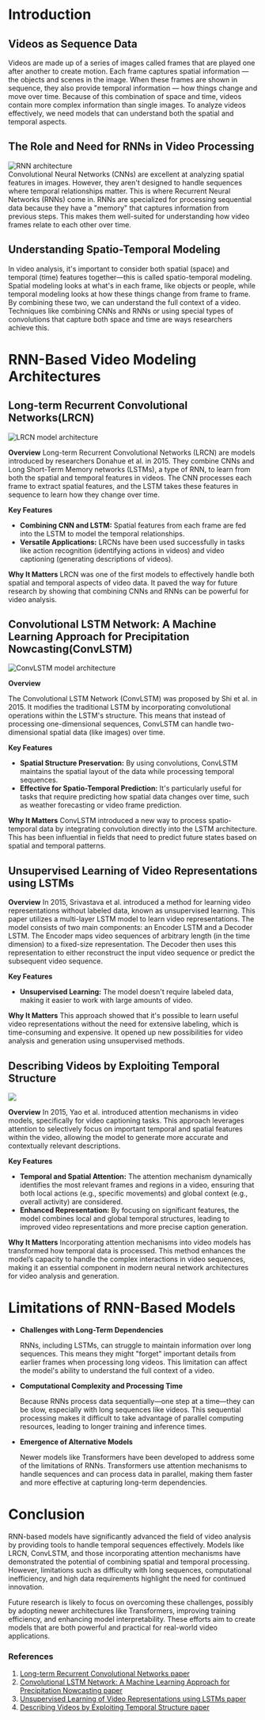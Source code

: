# Introduction

## Videos as Sequence Data

Videos are made up of a series of images called frames that are played one after another to create motion. Each frame captures spatial information — the objects and scenes in the image. When these frames are shown in sequence, they also provide temporal information — how things change and move over time. 
Because of this combination of space and time, videos contain more complex information than single images. To analyze videos effectively, we need models that can understand both the spatial and temporal aspects.

## The Role and Need for RNNs in Video Processing
<div class="flex justify-center">
    <img src="https://huggingface.co/datasets/hf-vision/course-assets/resolve/main/rnn_video_models/rnn.png" alt="RNN architecture">
</div>
Convolutional Neural Networks (CNNs) are excellent at analyzing spatial features in images. 
However, they aren't designed to handle sequences where temporal relationships matter. This is where Recurrent Neural Networks (RNNs) come in. 
RNNs are specialized for processing sequential data because they have a "memory" that captures information from previous steps. This makes them well-suited for understanding how video frames relate to each other over time.

## Understanding Spatio-Temporal Modeling

In video analysis, it's important to consider both spatial (space) and temporal (time) features together—this is called spatio-temporal modeling. Spatial modeling looks at what's in each frame, like objects or people, while temporal modeling looks at how these things change from frame to frame. 
By combining these two, we can understand the full context of a video. Techniques like combining CNNs and RNNs or using special types of convolutions that capture both space and time are ways researchers achieve this.

# RNN-Based Video Modeling Architectures

## Long-term Recurrent Convolutional Networks(LRCN)

<div class="flex justify-center">
    <img src="https://huggingface.co/datasets/hf-vision/course-assets/resolve/main/rnn_video_models/lrcn.png" alt="LRCN model architecture">
</div>

**Overview**
Long-term Recurrent Convolutional Networks (LRCN) are models introduced by researchers Donahue et al. in 2015. 
They combine CNNs and Long Short-Term Memory networks (LSTMs), a type of RNN, to learn from both the spatial and temporal features in videos. 
The CNN processes each frame to extract spatial features, and the LSTM takes these features in sequence to learn how they change over time.

**Key Features**
- **Combining CNN and LSTM:** Spatial features from each frame are fed into the LSTM to model the temporal relationships.
- **Versatile Applications:** LRCNs have been used successfully in tasks like action recognition (identifying actions in videos) and video captioning (generating descriptions of videos).

**Why It Matters**
LRCN was one of the first models to effectively handle both spatial and temporal aspects of video data. It paved the way for future research by showing that combining CNNs and RNNs can be powerful for video analysis.

## Convolutional LSTM Network: A Machine Learning Approach for Precipitation Nowcasting(ConvLSTM)

<div class="flex justify-center">
    <img src="https://huggingface.co/datasets/hf-vision/course-assets/resolve/main/rnn_video_models/convlstm.png" alt="ConvLSTM model architecture">
</div>

**Overview**

The Convolutional LSTM Network (ConvLSTM) was proposed by Shi et al. in 2015. It modifies the traditional LSTM by incorporating convolutional operations within the LSTM's structure. This means that instead of processing one-dimensional sequences, ConvLSTM can handle two-dimensional spatial data (like images) over time.

**Key Features**
- **Spatial Structure Preservation:** By using convolutions, ConvLSTM maintains the spatial layout of the data while processing temporal sequences.
- **Effective for Spatio-Temporal Prediction:** It's particularly useful for tasks that require predicting how spatial data changes over time, such as weather forecasting or video frame prediction.

**Why It Matters**
ConvLSTM introduced a new way to process spatio-temporal data by integrating convolution directly into the LSTM architecture. This has been influential in fields that need to predict future states based on spatial and temporal patterns.

## Unsupervised Learning of Video Representations using LSTMs

**Overview**
In 2015, Srivastava et al. introduced a method for learning video representations without labeled data, known as unsupervised learning. This paper utilizes a multi-layer LSTM model to learn video representations. The model consists of two main components: an Encoder LSTM and a Decoder LSTM. The Encoder maps video sequences of arbitrary length (in the time dimension) to a fixed-size representation. The Decoder then uses this representation to either reconstruct the input video sequence or predict the subsequent video sequence.

**Key Features**
- **Unsupervised Learning:** The model doesn't require labeled data, making it easier to work with large amounts of video.

**Why It Matters**
This approach showed that it's possible to learn useful video representations without the need for extensive labeling, which is time-consuming and expensive. It opened up new possibilities for video analysis and generation using unsupervised methods.

## Describing Videos by Exploiting Temporal Structure

<div class="flex justify-center">
    <img src="https://huggingface.co/datasets/hf-vision/course-assets/resolve/main/rnn_video_models/attention_model.png">
</div>

**Overview**
In 2015, Yao et al. introduced attention mechanisms in video models, specifically for video captioning tasks. This approach leverages attention to selectively focus on important temporal and spatial features within the video, allowing the model to generate more accurate and contextually relevant descriptions.

**Key Features**
- **Temporal and Spatial Attention:** The attention mechanism dynamically identifies the most relevant frames and regions in a video, ensuring that both local actions (e.g., specific movements) and global context (e.g., overall activity) are considered.
- **Enhanced Representation:** By focusing on significant features, the model combines local and global temporal structures, leading to improved video representations and more precise caption generation.

**Why It Matters**
Incorporating attention mechanisms into video models has transformed how temporal data is processed. This method enhances the model’s capacity to handle the complex interactions in video sequences, making it an essential component in modern neural network architectures for video analysis and generation.


# Limitations of RNN-Based Models
- **Challenges with Long-Term Dependencies**
    
    RNNs, including LSTMs, can struggle to maintain information over long sequences. This means they might "forget" important details from earlier frames when processing long videos. This limitation can affect the model's ability to understand the full context of a video.

- **Computational Complexity and Processing Time**
    
    Because RNNs process data sequentially—one step at a time—they can be slow, especially with long sequences like videos. This sequential processing makes it difficult to take advantage of parallel computing resources, leading to longer training and inference times.

- **Emergence of Alternative Models**
    
    Newer models like Transformers have been developed to address some of the limitations of RNNs. Transformers use attention mechanisms to handle sequences and can process data in parallel, making them faster and more effective at capturing long-term dependencies.

# Conclusion

RNN-based models have significantly advanced the field of video analysis by providing tools to handle temporal sequences effectively. Models like LRCN, ConvLSTM, and those incorporating attention mechanisms have demonstrated the potential of combining spatial and temporal processing. However, limitations such as difficulty with long sequences, computational inefficiency, and high data requirements highlight the need for continued innovation.

Future research is likely to focus on overcoming these challenges, possibly by adopting newer architectures like Transformers, improving training efficiency, and enhancing model interpretability. These efforts aim to create models that are both powerful and practical for real-world video applications.

### References
1. [Long-term Recurrent Convolutional Networks paper](https://arxiv.org/pdf/1411.4389)
2. [Convolutional LSTM Network: A Machine Learning Approach for Precipitation Nowcasting paper](https://proceedings.neurips.cc/paper_files/paper/2015/file/07563a3fe3bbe7e3ba84431ad9d055af-Paper.pdf)
3. [Unsupervised Learning of Video Representations using LSTMs paper](https://arxiv.org/pdf/1502.04681)
4. [Describing Videos by Exploiting Temporal Structure paper](https://arxiv.org/pdf/1502.08029)